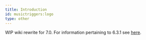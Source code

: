 ```yaml
---
title: Introduction
id: musictriggers:logo
type: other
---
```


WIP wiki rewrite for 7.0. For information pertaining to 6.3.1 see
[here](https://github.com/TheComputerizer/Music-Triggers/wiki/English).